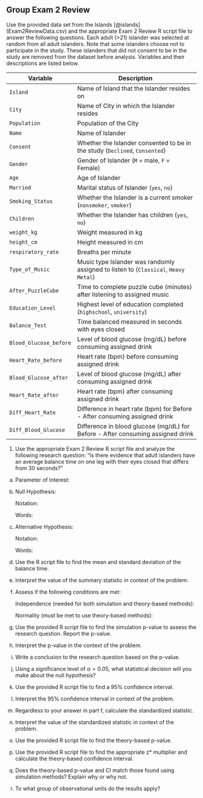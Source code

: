 ## Group Exam 2 Review

Use the provided data set from the Islands [@islands] (Exam2ReviewData.csv) and the appropriate Exam 2 Review R script file to answer the following questions. Each adult (>21) islander was selected at random from all adult islanders. Note that some islanders choose not to participate in the study.  These islanders that did not consent to be in the study are removed from the dataset before analysis.  Variables and their descriptions are listed below. 

| **Variable** 	| **Description** |
|----	|-------------	|
| `Island` | Name of Island that the Islander resides on |
| `City` | Name of City in which the Islander resides |
| `Population` | Population of the City |
| `Name` | Name of Islander |
| `Consent` | Whether the Islander consented to be in the study (`Declined`, `Consented`)|
| `Gender` | Gender of Islander (`M` = male, `F` = Female) |
| `Age` | Age of Islander |
| `Married` | Marital status of Islander (`yes`, `no`) |
| `Smoking_Status` | Whether the Islander is a current smoker (`nonsmoker`, `smoker`) |
| `Children` | Whether the Islander has children (`yes`, `no`) |
| `weight_kg` | Weight measured in kg |
| `height_cm` | Height measured in cm |
| `respiratory_rate` | Breaths per minute |
| `Type_of_Music` | Music type Islander was randomly assigned to listen to (`Classical`, `Heavy Metal`)|
| `After_PuzzleCube` | Time to complete puzzle cube (minutes) after listening to assigned music |
| `Education_Level` | Highest level of education completed (`highschool`, `university`)|
| `Balance_Test` | Time balanced measured in seconds with eyes closed |
| `Blood_Glucose_before` | Level of blood glucose (mg/dL) before consuming assigned drink |
| `Heart_Rate_before` | Heart rate (bpm) before consuming assigned drink |
| `Blood_Glucose_after` | Level of blood glucose (mg/dL) after consuming assigned drink |
| `Heart_Rate_after` | Heart rate (bpm) after consuming assigned drink |
| `Diff_Heart_Rate` | Difference in heart rate (bpm) for Before - After consuming assigned drink |
| `Diff_Blood_Glucose` | Difference in blood glucose (mg/dL) for Before - After consuming assigned drink |

1. Use the appropriate Exam 2 Review R script file and analyze the following research question: "Is there evidence that adult islanders have an average balance time on one leg with their eyes closed that differs from 30 seconds?"

a. Parameter of Interest:
\vspace{0.3in}
    
b. Null Hypothesis:
        
    Notation:
\vspace{0.3in}
    
    Words:
\vspace{0.5in}
    
c. Alternative Hypothesis:
    
    Notation:
\vspace{0.3in}
    
    Words:
\vspace{0.5in}
   
d. Use the R script file to find the mean and standard deviation of the balance time.

\vspace{0.8in}

e. Interpret the value of the summary statistic in context of the problem:
    
\vspace{0.3in}
    
f. Assess if the following conditions are met:

    Independence (needed for both simulation and theory-based methods):
\vspace{0.5in}

    Normality (must be met to use theory-based methods):
\vspace{0.6in}
    
g. Use the provided R script file to find the simulation p-value to assess the research question.  Report the p-value.
\vspace{0.2in}
       
h.  Interpret the p-value in the context of the problem.
\vspace{0.7in}
        
i.  Write a conclusion to the research question based on the p-value.
\vspace{0.7in}
        
j. Using a significance level of $\alpha = 0.05$, what statistical decision will you make about the null hypothesis?
\vspace{0.3in}
    
k. Use the provided R script file to find a 95\% confidence interval.
\vspace{0.3in}
        
l. Interpret the 95\% confidence interval in context of the problem.
\vspace{0.7in}

m. Regardless to your answer in part f, calculate the standardized statistic.
\vspace{0.4in}

n. Interpret the value of the standardized statistic in context of the problem.
\vspace{0.7in}

o. Use the provided R script file to find the theory-based p-value. 
\vspace{0.3in}

p. Use the provided R script file to find the appropriate z* multiplier and calculate the theory-based confidence interval. 
\vspace{0.5in}

q. Does the theory-based p-value and CI match those found using simulation methods?  Explain why or why not.
\vspace{0.7in}

r. To what group of observational units do the results apply?
\vspace{0.8in}

<!-- 2. Use the appropriate Exam 2 Review R script file and analyze the following research question: The proportion of university graduates in the US is 42%.  "Is there evidence that the proportion of university graduates in the Islands differs from the proportion in the US?" -->

<!-- a. Parameter of Interest: -->
<!-- \vspace{0.3in} -->

<!-- b. Null Hypothesis: -->

<!--     Notation: -->
<!-- \vspace{0.3in} -->

<!--     Words: -->
<!-- \vspace{0.5in} -->

<!-- c. Alternative Hypothesis: -->

<!--     Notation: -->
<!-- \vspace{0.3in} -->

<!--     Words: -->
<!-- \vspace{0.5in} -->

<!-- d. Use the R script file to get the counts for each level of the variable. Fill in the following table with the success, failure, variable name, and counts using the values from the R output. -->

<!-- \begingroup -->
<!-- \begin{center} -->
<!-- \setlength{\tabcolsep}{14pt}  -->
<!-- \renewcommand{\arraystretch}{2}  -->
<!-- \begin{tabular}{|p{2in}|p{2in}|} -->
<!-- \hline -->
<!--  {\textbf{Variable}} & {\textbf{Counts}} \\  -->
<!--  & \\ \hline -->
<!--  Success & \\  -->
<!--  &  \\ \hline -->
<!--  Failure & \\  -->
<!--  &  \\ \hline -->
<!--  Total &  \\  -->
<!--  & \\ \hline   -->
<!-- \end{tabular} -->
<!-- \end{center} -->
<!-- \endgroup -->
<!-- e. Calculate the value of summary statistic to answer the research question. Give appropriate notation. -->
<!-- \vspace{0.3in} -->

<!-- f. Interpret the value of the summary statistic in context of the problem: -->
<!-- \vspace{0.3in} -->

<!-- g. Assess if the following conditions are met: -->

<!--     Independence (needed for both simulation and theory-based methods): -->
<!-- \vspace{0.8in} -->

<!--     Success-Failure (must be met to use theory-based methods): -->
<!-- \vspace{0.8in} -->

<!-- h. Use the provided R script file to find the simulation p-value to assess the research question.  Report the p-value. -->
<!-- \vspace{0.3in} -->

<!-- i.  Interpret the p-value in the context of the problem. -->
<!-- \vspace{0.8in} -->

<!-- j.  Write a conclusion to the research question based on the p-value. -->
<!-- \vspace{0.8in} -->

<!-- k. Using a significance level of $\alpha = 0.1$, what statistical decision will you make about the null hypothesis? -->
<!-- \vspace{0.3in} -->

<!-- l. Use the provided R script file to find a 90\% confidence interval. -->
<!-- \vspace{0.3in} -->

<!-- m. Interpret the 90\% confidence interval in context of the problem. -->
<!-- \vspace{0.8in} -->

<!-- n. Regardless to your answer in part g, calculate the standardized statistic. -->
<!-- \vspace{0.4in} -->

<!-- o. Interpret the value of the standardized statistic in context of the problem. -->
<!-- \vspace{0.8in} -->

<!-- p. Use the provided R script file to find the theory-based p-value.  -->
<!-- \vspace{0.3in} -->

<!-- q. Use the provided R script file to find the appropriate z* multiplier and calculate the theory-based confidence interval.  -->
<!-- \vspace{0.5in} -->

<!-- r. Does the theory-based p-value and CI match those found using simulation methods?  Explain why or why not. -->
<!-- \vspace{0.8in} -->

<!-- s. To what group can the results be generalized? -->
<!-- \vspace{0.8in} -->

        
\newpage